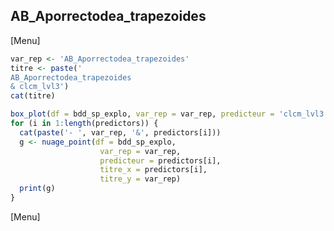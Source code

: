 ##  AB_Aporrectodea_trapezoides
[Menu]
```r
var_rep <- 'AB_Aporrectodea_trapezoides'
titre <- paste('
AB_Aporrectodea_trapezoides
& clcm_lvl3')
cat(titre)

box_plot(df = bdd_sp_explo, var_rep = var_rep, predicteur = 'clcm_lvl3', titre_x = 'clcm_lvl3', titre_y = var_rep)
for (i in 1:length(predictors)) {
  cat(paste('- ', var_rep, '&', predictors[i]))
  g <- nuage_point(df = bdd_sp_explo,
                    var_rep = var_rep,
                    predicteur = predictors[i],
                    titre_x = predictors[i],
                    titre_y = var_rep)
  print(g)
}
```
[Menu] 



